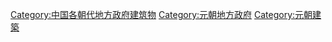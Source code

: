 [[Category:中国各朝代地方政府建筑物|Category:中国各朝代地方政府建筑物]]
[[Category:元朝地方政府|Category:元朝地方政府]]
[[Category:元朝建築|Category:元朝建築]]